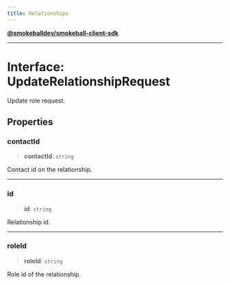 ```yaml
---
title: Relationships
---
```

[**@smokeballdev/smokeball-client-sdk**](./../../../../README)

***

# Interface: UpdateRelationshipRequest

Update role request.

## Properties

### contactId

> **contactId**: `string`

Contact id on the relationship.

***

### id

> **id**: `string`

Relationship id.

***

### roleId

> **roleId**: `string`

Role id of the relationship.

